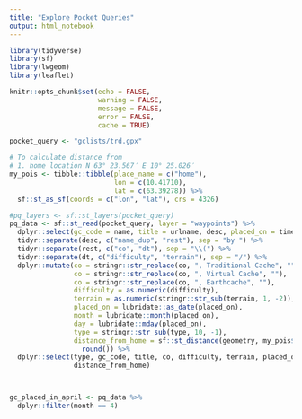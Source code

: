 ```yaml
---
title: "Explore Pocket Queries"
output: html_notebook
---
```


```r
library(tidyverse)
library(sf)
library(lwgeom)
library(leaflet)

knitr::opts_chunk$set(echo = FALSE,
                      warning = FALSE,
                      message = FALSE,
                      error = FALSE,
                      cache = TRUE)
```

```r
pocket_query <- "gclists/trd.gpx"

# To calculate distance from 
# 1. home location N 63° 23.567′ E 10° 25.026′
my_pois <- tibble::tibble(place_name = c("home"),
                          lon = c(10.41710),
                          lat = c(63.39278)) %>% 
  sf::st_as_sf(coords = c("lon", "lat"), crs = 4326)

#pq_layers <- sf::st_layers(pocket_query)
pq_data <- sf::st_read(pocket_query, layer = "waypoints") %>% 
  dplyr::select(gc_code = name, title = urlname, desc, placed_on = time, type) %>% 
  tidyr::separate(desc, c("name_dup", "rest"), sep = "by ") %>% 
  tidyr::separate(rest, c("co", "dt"), sep = "\\(") %>% 
  tidyr::separate(dt, c("difficulty", "terrain"), sep = "/") %>%
  dplyr::mutate(co = stringr::str_replace(co, ", Traditional Cache", ""),
                co = stringr::str_replace(co, ", Virtual Cache", ""),
                co = stringr::str_replace(co, ", Earthcache", ""),
                difficulty = as.numeric(difficulty),
                terrain = as.numeric(stringr::str_sub(terrain, 1, -2)),
                placed_on = lubridate::as_date(placed_on),
                month = lubridate::month(placed_on),
                day = lubridate::mday(placed_on),
                type = stringr::str_sub(type, 10, -1),
                distance_from_home = sf::st_distance(geometry, my_pois$geometry[1]) %>% 
                  round()) %>% 
  dplyr::select(type, gc_code, title, co, difficulty, terrain, placed_on, month, day, 
                distance_from_home)



gc_placed_in_april <- pq_data %>% 
  dplyr::filter(month == 4)
```

